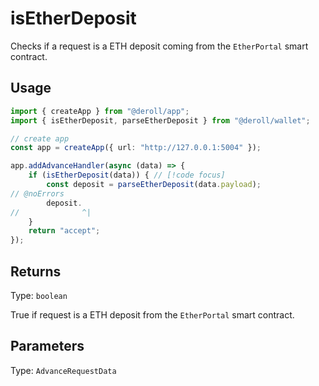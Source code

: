 # isEtherDeposit

Checks if a request is a ETH deposit coming from the `EtherPortal` smart contract.

## Usage

```ts twoslash
import { createApp } from "@deroll/app";
import { isEtherDeposit, parseEtherDeposit } from "@deroll/wallet";

// create app
const app = createApp({ url: "http://127.0.0.1:5004" });

app.addAdvanceHandler(async (data) => {
    if (isEtherDeposit(data)) { // [!code focus]
        const deposit = parseEtherDeposit(data.payload);
// @noErrors
        deposit.
//              ^|
    }
    return "accept";
});
```

## Returns

Type: `boolean`

True if request is a ETH deposit from the `EtherPortal` smart contract.

## Parameters

Type: `AdvanceRequestData`
